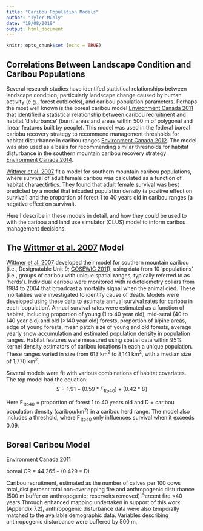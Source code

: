 ```yaml
---
title: "Caribou Population Models"
author: "Tyler Muhly"
date: "19/08/2019"
output: html_document
---
```


```r
knitr::opts_chunk$set (echo = TRUE)
```

## Correlations Between Landscape Condition and Caribou Populations
Several research studies have identifed statistical relationships between landscape condition, particularly landscape change caused by human activity (e.g., forest cutblocks), and caribou population parameters. Perhaps the most well known is the boreal caribou model [Environment Canada 2011](http://publications.gc.ca/site/eng/401605/publication.html) that identified a statistical relationship between caribou recruitment and habitat 'disturbance' (burnt areas and areas within 500 m of polygonal and linear features built by people). This model was used in the federal boreal cariobu recovery strategy to recommend management thresholds for habitat disturbance in caribou ranges [Environment Canada 2012](https://www.registrelep-sararegistry.gc.ca/virtual_sara/files/plans/rs_caribou_boreal_caribou_0912_e1.pdf). The model was also used as a basis for recommending similar thresholds for habitat disturbance in the southern mountain caribou recovery strategy [Environment Canada 2014](https://www.registrelep-sararegistry.gc.ca/virtual_sara/files/plans/rs_woodland_caribou_bois_s_mtn_pop_0114_e.pdf). 

[Wittmer et al. 2007](https://besjournals.onlinelibrary.wiley.com/doi/full/10.1111/j.1365-2656.2007.01220.x) fit a model for southern mountain caribou populations, where survival of adult female caribou was calculated as a function of habitat charaectirtics. They found that adult female survival was best predicted by a model that inlcuded population density (a positive effect on survival) and the proportion of forest 1 to 40 years old in caribou ranges (a negative effect on survival).

Here I describe in these models in detail, and how they could be used to with the caribou and land use simulator (CLUS) model to inform caribou management decisions.

## The [Wittmer et al. 2007](https://besjournals.onlinelibrary.wiley.com/doi/full/10.1111/j.1365-2656.2007.01220.x) Model
[Wittmer et al. 2007](https://besjournals.onlinelibrary.wiley.com/doi/full/10.1111/j.1365-2656.2007.01220.x) developed their model for southern mountain caribou (i.e., Designatable Unit 9; [COSEWIC 2011](https://www.canada.ca/content/dam/eccc/migration/cosewic-cosepac/4e5136bf-f3ef-4b7a-9a79-6d70ba15440f/cosewic_caribou_du_report_23dec2011.pdf)), using data from 10 'populations' (i.e., groups of caribou with unique spatial ranges, typically referred to as 'herds'). Individual caribou were monitored with radiotelemetry collars from 1984 to 2004 that broadcast a mortality signal when the animal died. These mortalities were investigated to identify cause of death. Models were developed using these data to estimate annual survival rates for cariobu in each 'population'. Annual survival rates were estimated as a function of habitat, including proportion of young (1 to 40 year old), mid-seral (40 to 140 year old) and old (>140 year old) forests, proportion of alpine areas, edge of young forests, mean patch size of young and old forests, average yearly snow accumulation and estimated population density in population ranges. Habitat features were measured using spatial data within 95% kernel density estimators of caribou locations in each a unique population. These ranges varied in size from 613 km^2^ to 8,141 km^2^, with a median size of 1,770 km^2^.   

Several models were fit with various combinations of habitat covariates. The top model had the equation: $$S = 1.91 - (0.59 * F_{1to40}) + (0.42 * D)$$ 

Here F~1to40~ = proportion of forest 1 to 40 years old and D = caribou population density (caribou/km^2^) in a caribou herd range. The model also includes a threshold, where F~1to40~ only influences survival when it exceeds 0.09.  







## Boreal Caribou Model

[Environment Canada 2011](http://publications.gc.ca/site/eng/401605/publication.html)

boreal 
CR = 44.265 – (0.429 * D)


Caribou recruitment, estimated as the number of calves per 100 cows 
total_dist percent total non-overlapping fire and anthropogenic disturbance (500 m buffer on anthropogenic; reservoirs removed) Percent fire <40 years 
 Through enhanced mapping undertaken in support of this work (Appendix 7.2), anthropogenic disturbance data were also temporally matched to the available demographic data. Variables describing anthropogenic disturbance were buffered by 500 m, 